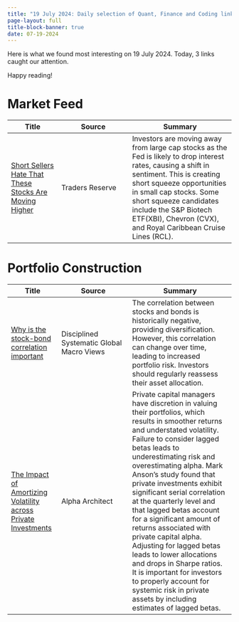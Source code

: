 ```yaml
---
title: "19 July 2024: Daily selection of Quant, Finance and Coding links"
page-layout: full
title-block-banner: true
date: 07-19-2024
---
```


Here is what we found most interesting on 19 July 2024. 
Today, 3 links caught our attention.

Happy reading!

# Market Feed

| Title | Source | Summary |
|-----|-------|----------|
| [Short Sellers Hate That These Stocks Are Moving Higher](https://moneymorning.com/2024/07/19/short-sellers-hate-that-these-stocks-are-moving-higher/) | Traders Reserve | Investors are moving away from large cap stocks as the Fed is likely to drop interest rates, causing a shift in sentiment. This is creating short squeeze opportunities in small cap stocks. Some short squeeze candidates include the S&P Biotech ETF(XBI), Chevron (CVX), and Royal Caribbean Cruise Lines (RCL).  | 


# Portfolio Construction

| Title | Source | Summary |
|-----|-------|----------|
| [Why is the stock-bond correlation important](http://mrzepczynski.blogspot.com/2024/07/why-is-stock-bond-correlation-important.html) | Disciplined Systematic Global Macro Views | The correlation between stocks and bonds is historically negative, providing diversification. However, this correlation can change over time, leading to increased portfolio risk. Investors should regularly reassess their asset allocation.  | 
| [The Impact of Amortizing Volatility across Private Investments](https://alphaarchitect.com/2024/07/amortizing-volatility/) | Alpha Architect | Private capital managers have discretion in valuing their portfolios, which results in smoother returns and understated volatility. Failure to consider lagged betas leads to underestimating risk and overestimating alpha. Mark Anson's study found that private investments exhibit significant serial correlation at the quarterly level and that lagged betas account for a significant amount of returns associated with private capital alpha. Adjusting for lagged betas leads to lower allocations and drops in Sharpe ratios. It is important for investors to properly account for systemic risk in private assets by including estimates of lagged betas.  | 
